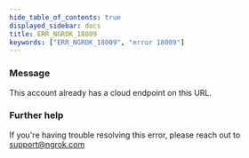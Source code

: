 ```yaml
---
hide_table_of_contents: true
displayed_sidebar: docs
title: ERR_NGROK_18009
keywords: ["ERR_NGROK_18009", "error 18009"]
---
```


### Message

This account already has a cloud endpoint on this URL.

### Further help

If you're having trouble resolving this error, please reach out to [support@ngrok.com](mailto:support@ngrok.com?subject=Help%20with%20ERR_NGROK_18009)
